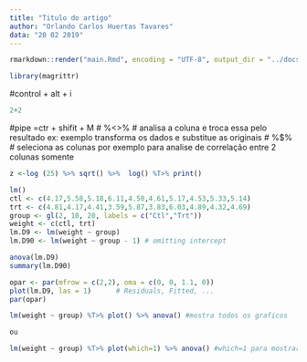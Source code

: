 ```yaml
---
title: "Titulo do artigo"
author: "Orlando Carlos Huertas Tavares"
data: "20 02 2019"
---
```


```r
rmarkdown::render("main.Rmd", encoding = "UTF-8", output_dir = "../docs/")
```

```r
library(magrittr)
```

#control + alt + i

```r
2+2

```

#pipe =ctr + shifit + M
# %<>% # analisa a coluna e troca essa pelo resultado ex: exemplo transforma os dados e substitue as originais
# %$%  # seleciona as colunas por exemplo para analise de correlação entre 2 colunas somente
```r
z <-log (25) %>% sqrt() %>%  log() %T>% print()
```

```r
lm() 
ctl <- c(4.17,5.58,5.18,6.11,4.50,4.61,5.17,4.53,5.33,5.14)
trt <- c(4.81,4.17,4.41,3.59,5.87,3.83,6.03,4.89,4.32,4.69)
group <- gl(2, 10, 20, labels = c("Ctl","Trt"))
weight <- c(ctl, trt)
lm.D9 <- lm(weight ~ group)
lm.D90 <- lm(weight ~ group - 1) # omitting intercept

anova(lm.D9)
summary(lm.D90)

opar <- par(mfrow = c(2,2), oma = c(0, 0, 1.1, 0))
plot(lm.D9, las = 1)      # Residuals, Fitted, ...
par(opar)

lm(weight ~ group) %T>% plot() %>% anova() #mostra todos os graficos

ou

lm(weight ~ group) %T>% plot(which=1) %>% anova() #which=1 para mostrar 1 grafico por vez
```

